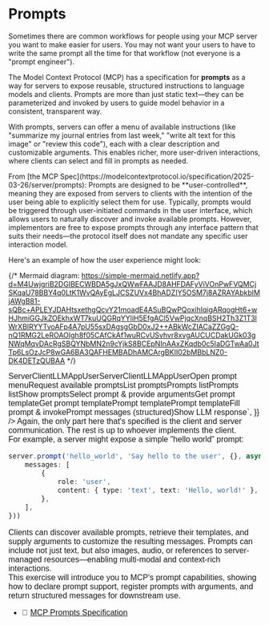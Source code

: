 # Prompts

Sometimes there are common workflows for people using your MCP server you want
to make easier for users. You may not want your users to have to write the same
prompt all the time for that workflow (not everyone is a "prompt engineer").

The Model Context Protocol (MCP) has a specification for **prompts** as a way
for servers to expose reusable, structured instructions to language models and
clients. Prompts are more than just static text—they can be parameterized and
invoked by users to guide model behavior in a consistent, transparent way.

With prompts, servers can offer a menu of available instructions (like
"summarize my journal entries from last week," "write alt text for this image"
or "review this code"), each with a clear description and customizable
arguments. This enables richer, more user-driven interactions, where clients can
select and fill in prompts as needed.

<callout-success>
	From [the MCP
	Spec](https://modelcontextprotocol.io/specification/2025-03-26/server/prompts):
	Prompts are designed to be **user-controlled**, meaning they are exposed from
	servers to clients with the intention of the user being able to explicitly
	select them for use. Typically, prompts would be triggered through
	user-initiated commands in the user interface, which allows users to naturally
	discover and invoke available prompts. However, implementors are free to
	expose prompts through any interface pattern that suits their needs—the
	protocol itself does not mandate any specific user interaction model.
</callout-success>

Here's an example of how the user experience might look:

{/* Mermaid diagram: https://simple-mermaid.netlify.app?d=M4UwjgriB2DGIBECWBDA5gJxQWwFAAJD8AHFDAFyViVOnPwFVQMCjSKqaU78BBY4q0LtK1WvQAyEgLJCSZUVx4BhADZIY5OSM7j8AZRAYAbkblMjAWgB81-sQBc+APLEYJDAHtsxethgQcvY21moadE4ASuBQwPQoxihIqigARqogHt6+wHJhmiGGJkZOEkhxWT7kuUQGRqYYliH5EfgACl5VwPjqcXnqBSH2Th3Z1T3lWrXBIRYYTvoAFp4A7pU55sxDAgsgGbD0xJ2++ABkWcZIACaZZGgQ-nQ1RMG2LeROAOIgh8f05CAfCkAf1wuRCvUSvhvr8xvgAUCUCDakUGk03gNWqMqvDAcRgSBQYNbMN2n9cYjkS8BCEpNInAAxZKqdb0c5IaDGTwAa0JtTp6LsOzJcP8wGA6BA3QAFHEMBADhAMCArgBKII02bMBbLNZ0-DK4DETzQUBAA */}

<div
	dangerouslySetInnerHTML={{
		__html: `<svg aria-roledescription="sequence" role="graphics-document document" viewBox="-50 -10 1312 871" style="max-width: 1312px;" xmlns="http://www.w3.org/2000/svg" width="100%" id="smd-4077fa347k5"><g><rect class="actor actor-bottom" ry="3" rx="3" name="Server" height="65" width="150" stroke="#666" fill="#eaeaea" y="785" x="1062"></rect><text style="text-anchor: middle; font-size: 16px; font-weight: 400;" class="actor actor-box" alignment-baseline="central" dominant-baseline="central" y="817.5" x="1137"><tspan dy="0" x="1137">Server</tspan></text></g><g><rect class="actor actor-bottom" ry="3" rx="3" name="Client" height="65" width="150" stroke="#666" fill="#eaeaea" y="785" x="837"></rect><text style="text-anchor: middle; font-size: 16px; font-weight: 400;" class="actor actor-box" alignment-baseline="central" dominant-baseline="central" y="817.5" x="912"><tspan dy="0" x="912">Client</tspan></text></g><g><rect class="actor actor-bottom" ry="3" rx="3" name="LLM" height="65" width="150" stroke="#666" fill="#eaeaea" y="785" x="637"></rect><text style="text-anchor: middle; font-size: 16px; font-weight: 400;" class="actor actor-box" alignment-baseline="central" dominant-baseline="central" y="817.5" x="712"><tspan dy="0" x="712">LLM</tspan></text></g><g><rect class="actor actor-bottom" ry="3" rx="3" name="App" height="65" width="150" stroke="#666" fill="#eaeaea" y="785" x="337"></rect><text style="text-anchor: middle; font-size: 16px; font-weight: 400;" class="actor actor-box" alignment-baseline="central" dominant-baseline="central" y="817.5" x="412"><tspan dy="0" x="412">App</tspan></text></g><g><rect class="actor actor-bottom" ry="3" rx="3" name="User" height="65" width="150" stroke="#666" fill="#eaeaea" y="785" x="0"></rect><text style="text-anchor: middle; font-size: 16px; font-weight: 400;" class="actor actor-box" alignment-baseline="central" dominant-baseline="central" y="817.5" x="75"><tspan dy="0" x="75">User</tspan></text></g><g><line name="Server" stroke="#999" stroke-width="0.5px" class="actor-line 200" y2="785" x2="1137" y1="65" x1="1137" id="actor14"></line><g id="root-14"><rect class="actor actor-top" ry="3" rx="3" name="Server" height="65" width="150" stroke="#666" fill="#eaeaea" y="0" x="1062"></rect><text style="text-anchor: middle; font-size: 16px; font-weight: 400;" class="actor actor-box" alignment-baseline="central" dominant-baseline="central" y="32.5" x="1137"><tspan dy="0" x="1137">Server</tspan></text></g></g><g><line name="Client" stroke="#999" stroke-width="0.5px" class="actor-line 200" y2="785" x2="912" y1="65" x1="912" id="actor13"></line><g id="root-13"><rect class="actor actor-top" ry="3" rx="3" name="Client" height="65" width="150" stroke="#666" fill="#eaeaea" y="0" x="837"></rect><text style="text-anchor: middle; font-size: 16px; font-weight: 400;" class="actor actor-box" alignment-baseline="central" dominant-baseline="central" y="32.5" x="912"><tspan dy="0" x="912">Client</tspan></text></g></g><g><line name="LLM" stroke="#999" stroke-width="0.5px" class="actor-line 200" y2="785" x2="712" y1="65" x1="712" id="actor12"></line><g id="root-12"><rect class="actor actor-top" ry="3" rx="3" name="LLM" height="65" width="150" stroke="#666" fill="#eaeaea" y="0" x="637"></rect><text style="text-anchor: middle; font-size: 16px; font-weight: 400;" class="actor actor-box" alignment-baseline="central" dominant-baseline="central" y="32.5" x="712"><tspan dy="0" x="712">LLM</tspan></text></g></g><g><line name="App" stroke="#999" stroke-width="0.5px" class="actor-line 200" y2="785" x2="412" y1="65" x1="412" id="actor11"></line><g id="root-11"><rect class="actor actor-top" ry="3" rx="3" name="App" height="65" width="150" stroke="#666" fill="#eaeaea" y="0" x="337"></rect><text style="text-anchor: middle; font-size: 16px; font-weight: 400;" class="actor actor-box" alignment-baseline="central" dominant-baseline="central" y="32.5" x="412"><tspan dy="0" x="412">App</tspan></text></g></g><g><line name="User" stroke="#999" stroke-width="0.5px" class="actor-line 200" y2="785" x2="75" y1="65" x1="75" id="actor10"></line><g id="root-10"><rect class="actor actor-top" ry="3" rx="3" name="User" height="65" width="150" stroke="#666" fill="#eaeaea" y="0" x="0"></rect><text style="text-anchor: middle; font-size: 16px; font-weight: 400;" class="actor actor-box" alignment-baseline="central" dominant-baseline="central" y="32.5" x="75"><tspan dy="0" x="75">User</tspan></text></g></g><style>#smd-4077fa347k5{font-family:"trebuchet ms",verdana,arial,sans-serif;font-size:16px;fill:#333;}@keyframes edge-animation-frame{from{stroke-dashoffset:0;}}@keyframes dash{to{stroke-dashoffset:0;}}#smd-4077fa347k5 .edge-animation-slow{stroke-dasharray:9,5!important;stroke-dashoffset:900;animation:dash 50s linear infinite;stroke-linecap:round;}#smd-4077fa347k5 .edge-animation-fast{stroke-dasharray:9,5!important;stroke-dashoffset:900;animation:dash 20s linear infinite;stroke-linecap:round;}#smd-4077fa347k5 .error-icon{fill:#552222;}#smd-4077fa347k5 .error-text{fill:#552222;stroke:#552222;}#smd-4077fa347k5 .edge-thickness-normal{stroke-width:1px;}#smd-4077fa347k5 .edge-thickness-thick{stroke-width:3.5px;}#smd-4077fa347k5 .edge-pattern-solid{stroke-dasharray:0;}#smd-4077fa347k5 .edge-thickness-invisible{stroke-width:0;fill:none;}#smd-4077fa347k5 .edge-pattern-dashed{stroke-dasharray:3;}#smd-4077fa347k5 .edge-pattern-dotted{stroke-dasharray:2;}#smd-4077fa347k5 .marker{fill:#333333;stroke:#333333;}#smd-4077fa347k5 .marker.cross{stroke:#333333;}#smd-4077fa347k5 svg{font-family:"trebuchet ms",verdana,arial,sans-serif;font-size:16px;}#smd-4077fa347k5 p{margin:0;}#smd-4077fa347k5 .actor{stroke:hsl(259.6261682243, 59.7765363128%, 87.9019607843%);fill:#ECECFF;}#smd-4077fa347k5 text.actor&gt;tspan{fill:black;stroke:none;}#smd-4077fa347k5 .actor-line{stroke:hsl(259.6261682243, 59.7765363128%, 87.9019607843%);}#smd-4077fa347k5 .messageLine0{stroke-width:1.5;stroke-dasharray:none;stroke:#333;}#smd-4077fa347k5 .messageLine1{stroke-width:1.5;stroke-dasharray:2,2;stroke:#333;}#smd-4077fa347k5 #arrowhead path{fill:#333;stroke:#333;}#smd-4077fa347k5 .sequenceNumber{fill:white;}#smd-4077fa347k5 #sequencenumber{fill:#333;}#smd-4077fa347k5 #crosshead path{fill:#333;stroke:#333;}#smd-4077fa347k5 .messageText{fill:#333;stroke:none;}#smd-4077fa347k5 .labelBox{stroke:hsl(259.6261682243, 59.7765363128%, 87.9019607843%);fill:#ECECFF;}#smd-4077fa347k5 .labelText,#smd-4077fa347k5 .labelText&gt;tspan{fill:black;stroke:none;}#smd-4077fa347k5 .loopText,#smd-4077fa347k5 .loopText&gt;tspan{fill:black;stroke:none;}#smd-4077fa347k5 .loopLine{stroke-width:2px;stroke-dasharray:2,2;stroke:hsl(259.6261682243, 59.7765363128%, 87.9019607843%);fill:hsl(259.6261682243, 59.7765363128%, 87.9019607843%);}#smd-4077fa347k5 .note{stroke:#aaaa33;fill:#fff5ad;}#smd-4077fa347k5 .noteText,#smd-4077fa347k5 .noteText&gt;tspan{fill:black;stroke:none;}#smd-4077fa347k5 .activation0{fill:#f4f4f4;stroke:#666;}#smd-4077fa347k5 .activation1{fill:#f4f4f4;stroke:#666;}#smd-4077fa347k5 .activation2{fill:#f4f4f4;stroke:#666;}#smd-4077fa347k5 .actorPopupMenu{position:absolute;}#smd-4077fa347k5 .actorPopupMenuPanel{position:absolute;fill:#ECECFF;box-shadow:0px 8px 16px 0px rgba(0,0,0,0.2);filter:drop-shadow(3px 5px 2px rgb(0 0 0 / 0.4));}#smd-4077fa347k5 .actor-man line{stroke:hsl(259.6261682243, 59.7765363128%, 87.9019607843%);fill:#ECECFF;}#smd-4077fa347k5 .actor-man circle,#smd-4077fa347k5 line{stroke:hsl(259.6261682243, 59.7765363128%, 87.9019607843%);fill:#ECECFF;stroke-width:2px;}#smd-4077fa347k5 :root{--mermaid-font-family:"trebuchet ms",verdana,arial,sans-serif;}</style><g></g><defs><symbol height="24" width="24" id="computer"><path d="M2 2v13h20v-13h-20zm18 11h-16v-9h16v9zm-10.228 6l.466-1h3.524l.467 1h-4.457zm14.228 3h-24l2-6h2.104l-1.33 4h18.45l-1.297-4h2.073l2 6zm-5-10h-14v-7h14v7z" transform="scale(.5)"></path></symbol></defs><defs><symbol clip-rule="evenodd" fill-rule="evenodd" id="database"><path d="M12.258.001l.256.004.255.005.253.008.251.01.249.012.247.015.246.016.242.019.241.02.239.023.236.024.233.027.231.028.229.031.225.032.223.034.22.036.217.038.214.04.211.041.208.043.205.045.201.046.198.048.194.05.191.051.187.053.183.054.18.056.175.057.172.059.168.06.163.061.16.063.155.064.15.066.074.033.073.033.071.034.07.034.069.035.068.035.067.035.066.035.064.036.064.036.062.036.06.036.06.037.058.037.058.037.055.038.055.038.053.038.052.038.051.039.05.039.048.039.047.039.045.04.044.04.043.04.041.04.04.041.039.041.037.041.036.041.034.041.033.042.032.042.03.042.029.042.027.042.026.043.024.043.023.043.021.043.02.043.018.044.017.043.015.044.013.044.012.044.011.045.009.044.007.045.006.045.004.045.002.045.001.045v17l-.001.045-.002.045-.004.045-.006.045-.007.045-.009.044-.011.045-.012.044-.013.044-.015.044-.017.043-.018.044-.02.043-.021.043-.023.043-.024.043-.026.043-.027.042-.029.042-.03.042-.032.042-.033.042-.034.041-.036.041-.037.041-.039.041-.04.041-.041.04-.043.04-.044.04-.045.04-.047.039-.048.039-.05.039-.051.039-.052.038-.053.038-.055.038-.055.038-.058.037-.058.037-.06.037-.06.036-.062.036-.064.036-.064.036-.066.035-.067.035-.068.035-.069.035-.07.034-.071.034-.073.033-.074.033-.15.066-.155.064-.16.063-.163.061-.168.06-.172.059-.175.057-.18.056-.183.054-.187.053-.191.051-.194.05-.198.048-.201.046-.205.045-.208.043-.211.041-.214.04-.217.038-.22.036-.223.034-.225.032-.229.031-.231.028-.233.027-.236.024-.239.023-.241.02-.242.019-.246.016-.247.015-.249.012-.251.01-.253.008-.255.005-.256.004-.258.001-.258-.001-.256-.004-.255-.005-.253-.008-.251-.01-.249-.012-.247-.015-.245-.016-.243-.019-.241-.02-.238-.023-.236-.024-.234-.027-.231-.028-.228-.031-.226-.032-.223-.034-.22-.036-.217-.038-.214-.04-.211-.041-.208-.043-.204-.045-.201-.046-.198-.048-.195-.05-.19-.051-.187-.053-.184-.054-.179-.056-.176-.057-.172-.059-.167-.06-.164-.061-.159-.063-.155-.064-.151-.066-.074-.033-.072-.033-.072-.034-.07-.034-.069-.035-.068-.035-.067-.035-.066-.035-.064-.036-.063-.036-.062-.036-.061-.036-.06-.037-.058-.037-.057-.037-.056-.038-.055-.038-.053-.038-.052-.038-.051-.039-.049-.039-.049-.039-.046-.039-.046-.04-.044-.04-.043-.04-.041-.04-.04-.041-.039-.041-.037-.041-.036-.041-.034-.041-.033-.042-.032-.042-.03-.042-.029-.042-.027-.042-.026-.043-.024-.043-.023-.043-.021-.043-.02-.043-.018-.044-.017-.043-.015-.044-.013-.044-.012-.044-.011-.045-.009-.044-.007-.045-.006-.045-.004-.045-.002-.045-.001-.045v-17l.001-.045.002-.045.004-.045.006-.045.007-.045.009-.044.011-.045.012-.044.013-.044.015-.044.017-.043.018-.044.02-.043.021-.043.023-.043.024-.043.026-.043.027-.042.029-.042.03-.042.032-.042.033-.042.034-.041.036-.041.037-.041.039-.041.04-.041.041-.04.043-.04.044-.04.046-.04.046-.039.049-.039.049-.039.051-.039.052-.038.053-.038.055-.038.056-.038.057-.037.058-.037.06-.037.061-.036.062-.036.063-.036.064-.036.066-.035.067-.035.068-.035.069-.035.07-.034.072-.034.072-.033.074-.033.151-.066.155-.064.159-.063.164-.061.167-.06.172-.059.176-.057.179-.056.184-.054.187-.053.19-.051.195-.05.198-.048.201-.046.204-.045.208-.043.211-.041.214-.04.217-.038.22-.036.223-.034.226-.032.228-.031.231-.028.234-.027.236-.024.238-.023.241-.02.243-.019.245-.016.247-.015.249-.012.251-.01.253-.008.255-.005.256-.004.258-.001.258.001zm-9.258 20.499v.01l.001.021.003.021.004.022.005.021.006.022.007.022.009.023.01.022.011.023.012.023.013.023.015.023.016.024.017.023.018.024.019.024.021.024.022.025.023.024.024.025.052.049.056.05.061.051.066.051.07.051.075.051.079.052.084.052.088.052.092.052.097.052.102.051.105.052.11.052.114.051.119.051.123.051.127.05.131.05.135.05.139.048.144.049.147.047.152.047.155.047.16.045.163.045.167.043.171.043.176.041.178.041.183.039.187.039.19.037.194.035.197.035.202.033.204.031.209.03.212.029.216.027.219.025.222.024.226.021.23.02.233.018.236.016.24.015.243.012.246.01.249.008.253.005.256.004.259.001.26-.001.257-.004.254-.005.25-.008.247-.011.244-.012.241-.014.237-.016.233-.018.231-.021.226-.021.224-.024.22-.026.216-.027.212-.028.21-.031.205-.031.202-.034.198-.034.194-.036.191-.037.187-.039.183-.04.179-.04.175-.042.172-.043.168-.044.163-.045.16-.046.155-.046.152-.047.148-.048.143-.049.139-.049.136-.05.131-.05.126-.05.123-.051.118-.052.114-.051.11-.052.106-.052.101-.052.096-.052.092-.052.088-.053.083-.051.079-.052.074-.052.07-.051.065-.051.06-.051.056-.05.051-.05.023-.024.023-.025.021-.024.02-.024.019-.024.018-.024.017-.024.015-.023.014-.024.013-.023.012-.023.01-.023.01-.022.008-.022.006-.022.006-.022.004-.022.004-.021.001-.021.001-.021v-4.127l-.077.055-.08.053-.083.054-.085.053-.087.052-.09.052-.093.051-.095.05-.097.05-.1.049-.102.049-.105.048-.106.047-.109.047-.111.046-.114.045-.115.045-.118.044-.12.043-.122.042-.124.042-.126.041-.128.04-.13.04-.132.038-.134.038-.135.037-.138.037-.139.035-.142.035-.143.034-.144.033-.147.032-.148.031-.15.03-.151.03-.153.029-.154.027-.156.027-.158.026-.159.025-.161.024-.162.023-.163.022-.165.021-.166.02-.167.019-.169.018-.169.017-.171.016-.173.015-.173.014-.175.013-.175.012-.177.011-.178.01-.179.008-.179.008-.181.006-.182.005-.182.004-.184.003-.184.002h-.37l-.184-.002-.184-.003-.182-.004-.182-.005-.181-.006-.179-.008-.179-.008-.178-.01-.176-.011-.176-.012-.175-.013-.173-.014-.172-.015-.171-.016-.17-.017-.169-.018-.167-.019-.166-.02-.165-.021-.163-.022-.162-.023-.161-.024-.159-.025-.157-.026-.156-.027-.155-.027-.153-.029-.151-.03-.15-.03-.148-.031-.146-.032-.145-.033-.143-.034-.141-.035-.14-.035-.137-.037-.136-.037-.134-.038-.132-.038-.13-.04-.128-.04-.126-.041-.124-.042-.122-.042-.12-.044-.117-.043-.116-.045-.113-.045-.112-.046-.109-.047-.106-.047-.105-.048-.102-.049-.1-.049-.097-.05-.095-.05-.093-.052-.09-.051-.087-.052-.085-.053-.083-.054-.08-.054-.077-.054v4.127zm0-5.654v.011l.001.021.003.021.004.021.005.022.006.022.007.022.009.022.01.022.011.023.012.023.013.023.015.024.016.023.017.024.018.024.019.024.021.024.022.024.023.025.024.024.052.05.056.05.061.05.066.051.07.051.075.052.079.051.084.052.088.052.092.052.097.052.102.052.105.052.11.051.114.051.119.052.123.05.127.051.131.05.135.049.139.049.144.048.147.048.152.047.155.046.16.045.163.045.167.044.171.042.176.042.178.04.183.04.187.038.19.037.194.036.197.034.202.033.204.032.209.03.212.028.216.027.219.025.222.024.226.022.23.02.233.018.236.016.24.014.243.012.246.01.249.008.253.006.256.003.259.001.26-.001.257-.003.254-.006.25-.008.247-.01.244-.012.241-.015.237-.016.233-.018.231-.02.226-.022.224-.024.22-.025.216-.027.212-.029.21-.03.205-.032.202-.033.198-.035.194-.036.191-.037.187-.039.183-.039.179-.041.175-.042.172-.043.168-.044.163-.045.16-.045.155-.047.152-.047.148-.048.143-.048.139-.05.136-.049.131-.05.126-.051.123-.051.118-.051.114-.052.11-.052.106-.052.101-.052.096-.052.092-.052.088-.052.083-.052.079-.052.074-.051.07-.052.065-.051.06-.05.056-.051.051-.049.023-.025.023-.024.021-.025.02-.024.019-.024.018-.024.017-.024.015-.023.014-.023.013-.024.012-.022.01-.023.01-.023.008-.022.006-.022.006-.022.004-.021.004-.022.001-.021.001-.021v-4.139l-.077.054-.08.054-.083.054-.085.052-.087.053-.09.051-.093.051-.095.051-.097.05-.1.049-.102.049-.105.048-.106.047-.109.047-.111.046-.114.045-.115.044-.118.044-.12.044-.122.042-.124.042-.126.041-.128.04-.13.039-.132.039-.134.038-.135.037-.138.036-.139.036-.142.035-.143.033-.144.033-.147.033-.148.031-.15.03-.151.03-.153.028-.154.028-.156.027-.158.026-.159.025-.161.024-.162.023-.163.022-.165.021-.166.02-.167.019-.169.018-.169.017-.171.016-.173.015-.173.014-.175.013-.175.012-.177.011-.178.009-.179.009-.179.007-.181.007-.182.005-.182.004-.184.003-.184.002h-.37l-.184-.002-.184-.003-.182-.004-.182-.005-.181-.007-.179-.007-.179-.009-.178-.009-.176-.011-.176-.012-.175-.013-.173-.014-.172-.015-.171-.016-.17-.017-.169-.018-.167-.019-.166-.02-.165-.021-.163-.022-.162-.023-.161-.024-.159-.025-.157-.026-.156-.027-.155-.028-.153-.028-.151-.03-.15-.03-.148-.031-.146-.033-.145-.033-.143-.033-.141-.035-.14-.036-.137-.036-.136-.037-.134-.038-.132-.039-.13-.039-.128-.04-.126-.041-.124-.042-.122-.043-.12-.043-.117-.044-.116-.044-.113-.046-.112-.046-.109-.046-.106-.047-.105-.048-.102-.049-.1-.049-.097-.05-.095-.051-.093-.051-.09-.051-.087-.053-.085-.052-.083-.054-.08-.054-.077-.054v4.139zm0-5.666v.011l.001.02.003.022.004.021.005.022.006.021.007.022.009.023.01.022.011.023.012.023.013.023.015.023.016.024.017.024.018.023.019.024.021.025.022.024.023.024.024.025.052.05.056.05.061.05.066.051.07.051.075.052.079.051.084.052.088.052.092.052.097.052.102.052.105.051.11.052.114.051.119.051.123.051.127.05.131.05.135.05.139.049.144.048.147.048.152.047.155.046.16.045.163.045.167.043.171.043.176.042.178.04.183.04.187.038.19.037.194.036.197.034.202.033.204.032.209.03.212.028.216.027.219.025.222.024.226.021.23.02.233.018.236.017.24.014.243.012.246.01.249.008.253.006.256.003.259.001.26-.001.257-.003.254-.006.25-.008.247-.01.244-.013.241-.014.237-.016.233-.018.231-.02.226-.022.224-.024.22-.025.216-.027.212-.029.21-.03.205-.032.202-.033.198-.035.194-.036.191-.037.187-.039.183-.039.179-.041.175-.042.172-.043.168-.044.163-.045.16-.045.155-.047.152-.047.148-.048.143-.049.139-.049.136-.049.131-.051.126-.05.123-.051.118-.052.114-.051.11-.052.106-.052.101-.052.096-.052.092-.052.088-.052.083-.052.079-.052.074-.052.07-.051.065-.051.06-.051.056-.05.051-.049.023-.025.023-.025.021-.024.02-.024.019-.024.018-.024.017-.024.015-.023.014-.024.013-.023.012-.023.01-.022.01-.023.008-.022.006-.022.006-.022.004-.022.004-.021.001-.021.001-.021v-4.153l-.077.054-.08.054-.083.053-.085.053-.087.053-.09.051-.093.051-.095.051-.097.05-.1.049-.102.048-.105.048-.106.048-.109.046-.111.046-.114.046-.115.044-.118.044-.12.043-.122.043-.124.042-.126.041-.128.04-.13.039-.132.039-.134.038-.135.037-.138.036-.139.036-.142.034-.143.034-.144.033-.147.032-.148.032-.15.03-.151.03-.153.028-.154.028-.156.027-.158.026-.159.024-.161.024-.162.023-.163.023-.165.021-.166.02-.167.019-.169.018-.169.017-.171.016-.173.015-.173.014-.175.013-.175.012-.177.01-.178.01-.179.009-.179.007-.181.006-.182.006-.182.004-.184.003-.184.001-.185.001-.185-.001-.184-.001-.184-.003-.182-.004-.182-.006-.181-.006-.179-.007-.179-.009-.178-.01-.176-.01-.176-.012-.175-.013-.173-.014-.172-.015-.171-.016-.17-.017-.169-.018-.167-.019-.166-.02-.165-.021-.163-.023-.162-.023-.161-.024-.159-.024-.157-.026-.156-.027-.155-.028-.153-.028-.151-.03-.15-.03-.148-.032-.146-.032-.145-.033-.143-.034-.141-.034-.14-.036-.137-.036-.136-.037-.134-.038-.132-.039-.13-.039-.128-.041-.126-.041-.124-.041-.122-.043-.12-.043-.117-.044-.116-.044-.113-.046-.112-.046-.109-.046-.106-.048-.105-.048-.102-.048-.1-.05-.097-.049-.095-.051-.093-.051-.09-.052-.087-.052-.085-.053-.083-.053-.08-.054-.077-.054v4.153zm8.74-8.179l-.257.004-.254.005-.25.008-.247.011-.244.012-.241.014-.237.016-.233.018-.231.021-.226.022-.224.023-.22.026-.216.027-.212.028-.21.031-.205.032-.202.033-.198.034-.194.036-.191.038-.187.038-.183.04-.179.041-.175.042-.172.043-.168.043-.163.045-.16.046-.155.046-.152.048-.148.048-.143.048-.139.049-.136.05-.131.05-.126.051-.123.051-.118.051-.114.052-.11.052-.106.052-.101.052-.096.052-.092.052-.088.052-.083.052-.079.052-.074.051-.07.052-.065.051-.06.05-.056.05-.051.05-.023.025-.023.024-.021.024-.02.025-.019.024-.018.024-.017.023-.015.024-.014.023-.013.023-.012.023-.01.023-.01.022-.008.022-.006.023-.006.021-.004.022-.004.021-.001.021-.001.021.001.021.001.021.004.021.004.022.006.021.006.023.008.022.01.022.01.023.012.023.013.023.014.023.015.024.017.023.018.024.019.024.02.025.021.024.023.024.023.025.051.05.056.05.06.05.065.051.07.052.074.051.079.052.083.052.088.052.092.052.096.052.101.052.106.052.11.052.114.052.118.051.123.051.126.051.131.05.136.05.139.049.143.048.148.048.152.048.155.046.16.046.163.045.168.043.172.043.175.042.179.041.183.04.187.038.191.038.194.036.198.034.202.033.205.032.21.031.212.028.216.027.22.026.224.023.226.022.231.021.233.018.237.016.241.014.244.012.247.011.25.008.254.005.257.004.26.001.26-.001.257-.004.254-.005.25-.008.247-.011.244-.012.241-.014.237-.016.233-.018.231-.021.226-.022.224-.023.22-.026.216-.027.212-.028.21-.031.205-.032.202-.033.198-.034.194-.036.191-.038.187-.038.183-.04.179-.041.175-.042.172-.043.168-.043.163-.045.16-.046.155-.046.152-.048.148-.048.143-.048.139-.049.136-.05.131-.05.126-.051.123-.051.118-.051.114-.052.11-.052.106-.052.101-.052.096-.052.092-.052.088-.052.083-.052.079-.052.074-.051.07-.052.065-.051.06-.05.056-.05.051-.05.023-.025.023-.024.021-.024.02-.025.019-.024.018-.024.017-.023.015-.024.014-.023.013-.023.012-.023.01-.023.01-.022.008-.022.006-.023.006-.021.004-.022.004-.021.001-.021.001-.021-.001-.021-.001-.021-.004-.021-.004-.022-.006-.021-.006-.023-.008-.022-.01-.022-.01-.023-.012-.023-.013-.023-.014-.023-.015-.024-.017-.023-.018-.024-.019-.024-.02-.025-.021-.024-.023-.024-.023-.025-.051-.05-.056-.05-.06-.05-.065-.051-.07-.052-.074-.051-.079-.052-.083-.052-.088-.052-.092-.052-.096-.052-.101-.052-.106-.052-.11-.052-.114-.052-.118-.051-.123-.051-.126-.051-.131-.05-.136-.05-.139-.049-.143-.048-.148-.048-.152-.048-.155-.046-.16-.046-.163-.045-.168-.043-.172-.043-.175-.042-.179-.041-.183-.04-.187-.038-.191-.038-.194-.036-.198-.034-.202-.033-.205-.032-.21-.031-.212-.028-.216-.027-.22-.026-.224-.023-.226-.022-.231-.021-.233-.018-.237-.016-.241-.014-.244-.012-.247-.011-.25-.008-.254-.005-.257-.004-.26-.001-.26.001z" transform="scale(.5)"></path></symbol></defs><defs><symbol height="24" width="24" id="clock"><path d="M12 2c5.514 0 10 4.486 10 10s-4.486 10-10 10-10-4.486-10-10 4.486-10 10-10zm0-2c-6.627 0-12 5.373-12 12s5.373 12 12 12 12-5.373 12-12-5.373-12-12-12zm5.848 12.459c.202.038.202.333.001.372-1.907.361-6.045 1.111-6.547 1.111-.719 0-1.301-.582-1.301-1.301 0-.512.77-5.447 1.125-7.445.034-.192.312-.181.343.014l.985 6.238 5.394 1.011z" transform="scale(.5)"></path></symbol></defs><defs><marker orient="auto-start-reverse" markerHeight="12" markerWidth="12" markerUnits="userSpaceOnUse" refY="5" refX="7.9" id="arrowhead"><path d="M -1 0 L 10 5 L 0 10 z"></path></marker></defs><defs><marker refY="4.5" refX="4" orient="auto" markerHeight="8" markerWidth="15" id="crosshead"><path style="stroke-dasharray: 0, 0;" d="M 1,2 L 6,7 M 6,2 L 1,7" stroke-width="1pt" stroke="#000000" fill="none"></path></marker></defs><defs><marker orient="auto" markerHeight="28" markerWidth="20" refY="7" refX="15.5" id="filled-head"><path d="M 18,7 L9,13 L14,7 L9,1 Z"></path></marker></defs><defs><marker orient="auto" markerHeight="40" markerWidth="60" refY="15" refX="15" id="sequencenumber"><circle r="6" cy="15" cx="15"></circle></marker></defs><text style="font-size: 16px; font-weight: 400;" dy="1em" class="messageText" alignment-baseline="middle" dominant-baseline="middle" text-anchor="middle" y="80" x="242">Open prompt menu</text><line style="fill: none;" marker-end="url(#arrowhead)" stroke="none" stroke-width="2" class="messageLine0" y2="115" x2="408" y1="115" x1="76"></line><text style="font-size: 16px; font-weight: 400;" dy="1em" class="messageText" alignment-baseline="middle" dominant-baseline="middle" text-anchor="middle" y="130" x="661">Request available prompts</text><line style="fill: none;" marker-end="url(#arrowhead)" stroke="none" stroke-width="2" class="messageLine0" y2="165" x2="908" y1="165" x1="413"></line><text style="font-size: 16px; font-weight: 400;" dy="1em" class="messageText" alignment-baseline="middle" dominant-baseline="middle" text-anchor="middle" y="180" x="1023">List prompts</text><line style="fill: none;" marker-end="url(#arrowhead)" stroke="none" stroke-width="2" class="messageLine0" y2="215" x2="1133" y1="215" x1="913"></line><text style="font-size: 16px; font-weight: 400;" dy="1em" class="messageText" alignment-baseline="middle" dominant-baseline="middle" text-anchor="middle" y="230" x="1026">Prompts list</text><line style="stroke-dasharray: 3, 3; fill: none;" marker-end="url(#arrowhead)" stroke="none" stroke-width="2" class="messageLine1" y2="265" x2="916" y1="265" x1="1136"></line><text style="font-size: 16px; font-weight: 400;" dy="1em" class="messageText" alignment-baseline="middle" dominant-baseline="middle" text-anchor="middle" y="280" x="664">Prompts list</text><line style="stroke-dasharray: 3, 3; fill: none;" marker-end="url(#arrowhead)" stroke="none" stroke-width="2" class="messageLine1" y2="315" x2="416" y1="315" x1="911"></line><text style="font-size: 16px; font-weight: 400;" dy="1em" class="messageText" alignment-baseline="middle" dominant-baseline="middle" text-anchor="middle" y="330" x="245">Show prompts</text><line style="stroke-dasharray: 3, 3; fill: none;" marker-end="url(#arrowhead)" stroke="none" stroke-width="2" class="messageLine1" y2="365" x2="79" y1="365" x1="411"></line><text style="font-size: 16px; font-weight: 400;" dy="1em" class="messageText" alignment-baseline="middle" dominant-baseline="middle" text-anchor="middle" y="380" x="242">Select prompt &amp; provide arguments</text><line style="fill: none;" marker-end="url(#arrowhead)" stroke="none" stroke-width="2" class="messageLine0" y2="415" x2="408" y1="415" x1="76"></line><text style="font-size: 16px; font-weight: 400;" dy="1em" class="messageText" alignment-baseline="middle" dominant-baseline="middle" text-anchor="middle" y="430" x="661">Get prompt template</text><line style="fill: none;" marker-end="url(#arrowhead)" stroke="none" stroke-width="2" class="messageLine0" y2="465" x2="908" y1="465" x1="413"></line><text style="font-size: 16px; font-weight: 400;" dy="1em" class="messageText" alignment-baseline="middle" dominant-baseline="middle" text-anchor="middle" y="480" x="1023">Get prompt template</text><line style="fill: none;" marker-end="url(#arrowhead)" stroke="none" stroke-width="2" class="messageLine0" y2="515" x2="1133" y1="515" x1="913"></line><text style="font-size: 16px; font-weight: 400;" dy="1em" class="messageText" alignment-baseline="middle" dominant-baseline="middle" text-anchor="middle" y="530" x="1026">Prompt template</text><line style="stroke-dasharray: 3, 3; fill: none;" marker-end="url(#arrowhead)" stroke="none" stroke-width="2" class="messageLine1" y2="565" x2="916" y1="565" x1="1136"></line><text style="font-size: 16px; font-weight: 400;" dy="1em" class="messageText" alignment-baseline="middle" dominant-baseline="middle" text-anchor="middle" y="580" x="664">Prompt template</text><line style="stroke-dasharray: 3, 3; fill: none;" marker-end="url(#arrowhead)" stroke="none" stroke-width="2" class="messageLine1" y2="615" x2="416" y1="615" x1="911"></line><text style="font-size: 16px; font-weight: 400;" dy="1em" class="messageText" alignment-baseline="middle" dominant-baseline="middle" text-anchor="middle" y="630" x="561">Fill prompt &amp; invoke</text><line style="fill: none;" marker-end="url(#arrowhead)" stroke="none" stroke-width="2" class="messageLine0" y2="665" x2="708" y1="665" x1="413"></line><text style="font-size: 16px; font-weight: 400;" dy="1em" class="messageText" alignment-baseline="middle" dominant-baseline="middle" text-anchor="middle" y="680" x="564">Prompt messages (structured)</text><line style="stroke-dasharray: 3, 3; fill: none;" marker-end="url(#arrowhead)" stroke="none" stroke-width="2" class="messageLine1" y2="715" x2="416" y1="715" x1="711"></line><text style="font-size: 16px; font-weight: 400;" dy="1em" class="messageText" alignment-baseline="middle" dominant-baseline="middle" text-anchor="middle" y="730" x="245">Show LLM response</text><line style="stroke-dasharray: 3, 3; fill: none;" marker-end="url(#arrowhead)" stroke="none" stroke-width="2" class="messageLine1" y2="765" x2="79" y1="765" x1="411"></line></svg>`,
	}}
/>

<callout-warning>
	Again, the only part here that's specified is the client and server
	communication. The rest is up to whoever implements the client.
</callout-warning>

For example, a server might expose a simple "hello world" prompt:

```ts
server.prompt('hello_world', 'Say hello to the user', {}, async () => ({
	messages: [
		{
			role: 'user',
			content: { type: 'text', text: 'Hello, world!' },
		},
	],
}))
```

Clients can discover available prompts, retrieve their templates, and supply
arguments to customize the resulting messages. Prompts can include not just
text, but also images, audio, or references to server-managed resources—enabling
multi-modal and context-rich interactions.

This exercise will introduce you to MCP's prompt capabilities, showing how to
declare prompt support, register prompts with arguments, and return structured
messages for downstream use.

- 📜 [MCP Prompts Specification](https://modelcontextprotocol.io/specification/2025-03-26/server/prompts)
